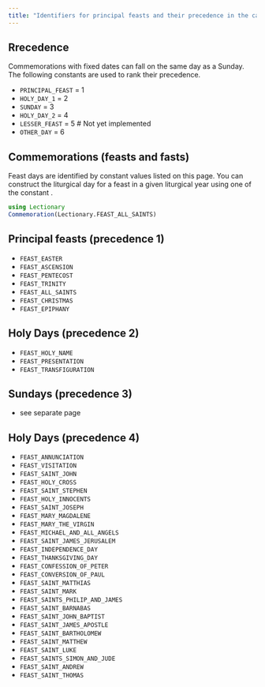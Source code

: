 ```yaml
---
title: "Identifiers for principal feasts and their precedence in the calendar"
---
```






## Rrecedence

Commemorations with fixed dates can fall on the same day as a Sunday.  The following constants are used to rank their precedence.



- `PRINCIPAL_FEAST` = 1
- `HOLY_DAY_1` = 2
- `SUNDAY` = 3
- `HOLY_DAY_2` = 4
- `LESSER_FEAST` = 5 # Not yet implemented
- `OTHER_DAY` = 6



## Commemorations (feasts and fasts)

Feast days are identified by constant values listed on this page. You can construct the liturgical day for a feast in a given liturgical year using one of the constant .

```julia
using Lectionary
Commemoration(Lectionary.FEAST_ALL_SAINTS)
```


## Principal feasts (precedence 1)

- `FEAST_EASTER`
- `FEAST_ASCENSION`
- `FEAST_PENTECOST`
- `FEAST_TRINITY`
- `FEAST_ALL_SAINTS`
- `FEAST_CHRISTMAS`
- `FEAST_EPIPHANY`


## Holy Days (precedence 2)

- `FEAST_HOLY_NAME`
- `FEAST_PRESENTATION`
- `FEAST_TRANSFIGURATION`

## Sundays (precedence 3)

- see separate page

## Holy Days (precedence 4)

- `FEAST_ANNUNCIATION`
- `FEAST_VISITATION`
- `FEAST_SAINT_JOHN`
- `FEAST_HOLY_CROSS`
- `FEAST_SAINT_STEPHEN`
- `FEAST_HOLY_INNOCENTS`
- `FEAST_SAINT_JOSEPH`
- `FEAST_MARY_MAGDALENE`
- `FEAST_MARY_THE_VIRGIN`
- `FEAST_MICHAEL_AND_ALL_ANGELS`
- `FEAST_SAINT_JAMES_JERUSALEM`
- `FEAST_INDEPENDENCE_DAY`
- `FEAST_THANKSGIVING_DAY`
- `FEAST_CONFESSION_OF_PETER`
- `FEAST_CONVERSION_OF_PAUL`
- `FEAST_SAINT_MATTHIAS`
- `FEAST_SAINT_MARK`
- `FEAST_SAINTS_PHILIP_AND_JAMES`
- `FEAST_SAINT_BARNABAS`
- `FEAST_SAINT_JOHN_BAPTIST`
- `FEAST_SAINT_JAMES_APOSTLE`
- `FEAST_SAINT_BARTHOLOMEW`
- `FEAST_SAINT_MATTHEW`
- `FEAST_SAINT_LUKE`
- `FEAST_SAINTS_SIMON_AND_JUDE`
- `FEAST_SAINT_ANDREW`
- `FEAST_SAINT_THOMAS`

